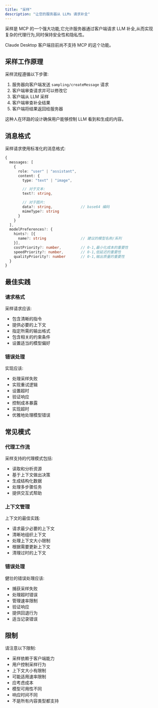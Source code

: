 ```yaml
---
title: "采样"
description: "让您的服务器从 LLMs 请求补全"
---
```


采样是 MCP 的一个强大功能,它允许服务器通过客户端请求 LLM 补全,从而实现复杂的代理行为,同时保持安全性和隐私性。

<Info>
  Claude Desktop 客户端目前尚不支持 MCP 的这个功能。
</Info>

## 采样工作原理

采样流程遵循以下步骤:

1. 服务器向客户端发送 `sampling/createMessage` 请求
2. 客户端审查请求并可以修改它
3. 客户端从 LLM 采样
4. 客户端审查补全结果
5. 客户端将结果返回给服务器

这种人在环路的设计确保用户能够控制 LLM 看到和生成的内容。

## 消息格式

采样请求使用标准化的消息格式:

```typescript
{
  messages: [
    {
      role: "user" | "assistant",
      content: {
        type: "text" | "image",

        // 对于文本:
        text?: string,

        // 对于图片:
        data?: string,             // base64 编码
        mimeType?: string
      }
    }
  ],
  modelPreferences?: {
    hints?: [{
      name?: string                // 建议的模型名称/系列
    }],
    costPriority?: number,         // 0-1,最小化成本的重要性
    speedPriority?: number,        // 0-1,低延迟的重要性
    qualityPriority?: number       // 0-1,输出质量的重要性
  }
}
```

## 最佳实践

### 请求格式

采样请求应该:

- 包含清晰的指令
- 提供必要的上下文
- 指定所需的输出格式
- 包含相关的约束条件
- 设置适当的模型偏好

### 错误处理

实现应该:

- 处理采样失败
- 实现重试逻辑
- 设置超时
- 验证响应
- 控制成本暴露
- 实现超时
- 优雅地处理模型错误

## 常见模式

### 代理工作流

采样支持的代理模式包括:

- 读取和分析资源
- 基于上下文做出决策
- 生成结构化数据
- 处理多步骤任务
- 提供交互式帮助

### 上下文管理

上下文的最佳实践:

- 请求最少必要的上下文
- 清晰地组织上下文
- 处理上下文大小限制
- 根据需要更新上下文
- 清理过时的上下文

### 错误处理

健壮的错误处理应该:

- 捕获采样失败
- 处理超时错误
- 管理速率限制
- 验证响应
- 提供回退行为
- 适当记录错误

## 限制

请注意以下限制:

- 采样依赖于客户端能力
- 用户控制采样行为
- 上下文大小有限制
- 可能适用速率限制
- 应考虑成本
- 模型可用性不同
- 响应时间不同
- 不是所有内容类型都支持 